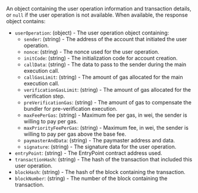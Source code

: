 An object containing the user operation information and transaction details, or `null` if the user
operation is not available. When available, the response object contains:

- `userOperation`: (object) - The user operation object containing:
  - `sender`: (string) - The address of the account that initiated the user operation.
  - `nonce`: (string) - The nonce used for the user operation.
  - `initCode`: (string) - The initialization code for account creation.
  - `callData`: (string) - The data to pass to the sender during the main execution call.
  - `callGasLimit`: (string) - The amount of gas allocated for the main execution call.
  - `verificationGasLimit`: (string) - The amount of gas allocated for the verification step.
  - `preVerificationGas`: (string) - The amount of gas to compensate the bundler for pre-verification execution.
  - `maxFeePerGas`: (string) - Maximum fee per gas, in wei, the sender is willing to pay per gas.
  - `maxPriorityFeePerGas`: (string) - Maximum fee, in wei, the sender is willing to pay per gas above
      the base fee.
  - `paymasterAndData`: (string) - The paymaster address and data.
  - `signature`: (string) - The signature data for the user operation.
- `entryPoint`: (string) - The EntryPoint contract address used.
- `transactionHash`: (string) - The hash of the transaction that included this user operation.
- `blockHash`: (string) - The hash of the block containing the transaction.
- `blockNumber`: (string) - The number of the block containing the transaction.
